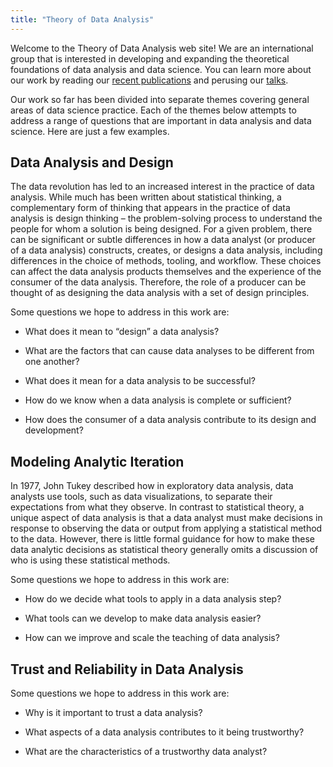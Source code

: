 ```yaml
---
title: "Theory of Data Analysis"
---
```


Welcome to the Theory of Data Analysis web site! We are an international group that is interested in developing and expanding the theoretical foundations of data analysis and data science. You can learn more about our work by reading our [recent publications](publications.qmd) and perusing our [talks](talks.qmd).


Our work so far has been divided into separate themes covering general areas of data science practice. Each of the themes below attempts to address a range of questions that are important in data analysis and data science. Here are just a few examples.

## Data Analysis and Design

The data revolution has led to an increased interest in the practice of data analysis. While much has been written about statistical thinking, a complementary form of thinking that appears in the practice of data analysis is design thinking -- the problem-solving process to understand the people for whom a solution is being designed. For a given problem, there can be significant or subtle differences in how a data analyst (or producer of a data analysis) constructs, creates, or designs a data analysis, including differences in the choice of methods, tooling, and workflow. These choices can affect the data analysis products themselves and the experience of the consumer of the data analysis. Therefore, the role of a producer can be thought of as designing the data analysis with a set of design principles. 

Some questions we hope to address in this work are:

* What does it mean to "design" a data analysis?

* What are the factors that can cause data analyses to be different from one another?

* What does it mean for a data analysis to be successful?

* How do we know when a data analysis is complete or sufficient?

* How does the consumer of a data analysis contribute to its design and development?



## Modeling Analytic Iteration

In 1977, John Tukey described how in exploratory data analysis, data analysts use tools, such as data visualizations, to separate their expectations from what they observe. In contrast to statistical theory, a unique aspect of data analysis is that a data analyst must make decisions in response to observing the data or output from applying a statistical method to the data. However, there is little formal guidance for how to make these data analytic decisions as statistical theory generally omits a discussion of who is using these statistical methods. 

Some questions we hope to address in this work are:

* How do we decide what tools to apply in a data analysis step?

* What tools can we develop to make data analysis easier?

* How can we improve and scale the teaching of data analysis?


## Trust and Reliability in Data Analysis


Some questions we hope to address in this work are:

* Why is it important to trust a data analysis?

* What aspects of a data analysis contributes to it being trustworthy?

* What are the characteristics of a trustworthy data analyst?







